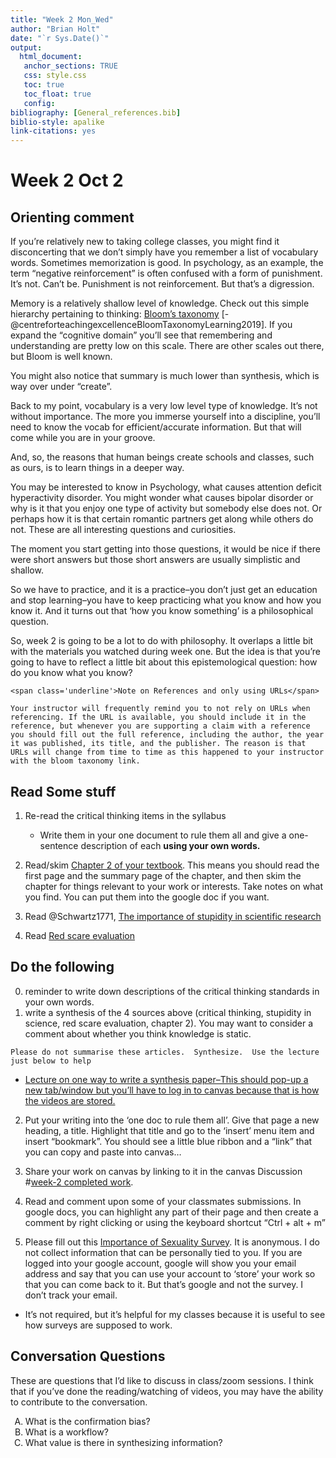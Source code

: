 ```yaml
---
title: "Week 2 Mon_Wed"
author: "Brian Holt"
date: "`r Sys.Date()`"
output:
  html_document:
   anchor_sections: TRUE
   css: style.css
   toc: true
   toc_float: true
   config:
bibliography: [General_references.bib]
biblio-style: apalike
link-citations: yes
---
```



# Week 2 Oct 2  {#Week2}


## Orienting comment

If you're relatively new to taking college classes, you might find it disconcerting that we don't simply have you remember a list of vocabulary words. Sometimes memorization is good. In psychology, as an example, the term "negative reinforcement" is often confused with a form of punishment.  It's not.  Can't be. Punishment is not reinforcement. But that's a digression.

Memory is a relatively shallow level of knowledge. Check out this simple hierarchy pertaining to thinking: [Bloom's taxonomy ](https://uwaterloo.ca/centre-for-teaching-excellence/blooms-taxonomy-learning-activities-and-assessments){target="_blank"} [-@centreforteachingexcellenceBloomTaxonomyLearning2019].  If you expand the "cognitive domain" you'll see that remembering and understanding are pretty low on this scale.  There are other scales out there, but Bloom is well known.

You might also notice that summary is much lower than synthesis, which is way over under "create".

Back to my point, vocabulary is a very low level type of knowledge. It's not without importance. The more you immerse yourself into a discipline, you'll need to know the vocab for efficient/accurate information.  But that will come while you are in your groove.

And, so, the reasons that human beings create schools and classes, such as ours, is to learn things in a deeper way.

You may be interested to know in Psychology, what causes attention deficit hyperactivity disorder. You might wonder what causes bipolar disorder or why is it that you enjoy one type of activity but somebody else does not. Or perhaps how it is that certain romantic partners get along while others do not. These are all interesting questions and curiosities.

The moment you start getting into those questions, it would be nice if there were short answers but those short answers are usually simplistic and shallow.

So we have to practice, and it is a practice--you don't just get an education and stop learning--you have to keep practicing what you know and how you know it. And it turns out that 'how you know something' is a philosophical question.

So, week 2 is going to be a lot to do with philosophy. It overlaps a little bit with the materials you watched during week one. But the idea is that you're going to have to reflect a little bit about this epistemological question: how do you know what you know?

```block
<span class='underline'>Note on References and only using URLs</span>

Your instructor will frequently remind you to not rely on URLs when referencing. If the URL is available, you should include it in the reference, but whenever you are supporting a claim with a reference you should fill out the full reference, including the author, the year it was published, its title, and the publisher. The reason is that URLs will change from time to time as this happened to your instructor with the bloom taxonomy link.
```


## Read Some stuff

1. Re-read the critical thinking items in the syllabus
    * Write them in your one document to rule them all and give a one-sentence description of each **using your own words.**

2. Read/skim [Chapter 2 of your textbook](https://openstax.org/books/psychology-2e/pages/2-introduction){target="_blank"}.  This means you should read the first page and the summary page of the chapter, and then skim the chapter for things relevant to your work or interests.  Take notes on what you find. You can put them into the google doc if you want.

3. Read @Schwartz1771, [The importance of stupidity in scientific research
](https://jcs.biologists.org/content/121/11/1771){target='_blank'}

4. Read [Red scare evaluation](https://docs.google.com/document/d/1-g6-uJELM5zgb-yTRCQ8Ah76P9FccFZ_V2GK6YwP3iw/edit?usp=sharing){target='_blank'}


## Do the following
0. reminder to write down descriptions of the critical thinking standards in your own words.
1. write a synthesis of the 4 sources above (critical thinking, stupidity in science, red scare evaluation, chapter 2).  You may want to consider a comment about whether you think knowledge is static.

```block

Please do not summarise these articles.  Synthesize.  Use the lecture just below to help
```

  * [Lecture on one way to write a synthesis paper--This should pop-up a new tab/window but you'll have to log in to canvas because that is how the videos are stored.](https://northseattle.hosted.panopto.com/Panopto/Pages/Viewer.aspx?id=44737fc2-c8cb-4286-9dcf-ac4b011de256){target='_blank'}


2. Put your writing into the 'one doc to rule them all'.  Give that page a new heading, a title. Highlight that title and go to the 'insert' menu item and insert "bookmark".  You should see a little blue ribbon and a "link" that you can copy and paste into canvas...

3. Share your work on canvas by linking to it in the canvas Discussion #[week-2 completed work](https://canvas.seattlecolleges.edu/courses/16707/discussion_topics/156341?module_item_id=740396){target='_blank'}.

4. Read and comment upon some of your classmates submissions.  In google docs, you can highlight any part of their page and then create a comment by right clicking or using the keyboard shortcut "Ctrl + alt + m"

5. Please fill out this [Importance of Sexuality Survey](https://docs.google.com/forms/d/e/1FAIpQLSfpnmmTRSjBNa50tTLHsUX3venfF8aTe85CCXVha6cFeO_Sew/viewform?usp=sf_link){target='_blank'}.  It is anonymous. I do not collect information that can be personally tied to you. If you are logged into your google account, google will show you your email address and say that you can use your account to 'store' your work so that you can come back to it. But that's google and not the survey.  I don't track your email.

* It's not required, but it's helpful for my classes because it is useful to see how surveys are supposed to work.

## Conversation Questions

These are questions that I'd like to discuss in class/zoom sessions.  I think that if you've done the reading/watching of videos, you may have the ability to contribute to the conversation.

A) What is the confirmation bias?
B) What is a workflow?
C) What value is there in synthesizing information?

